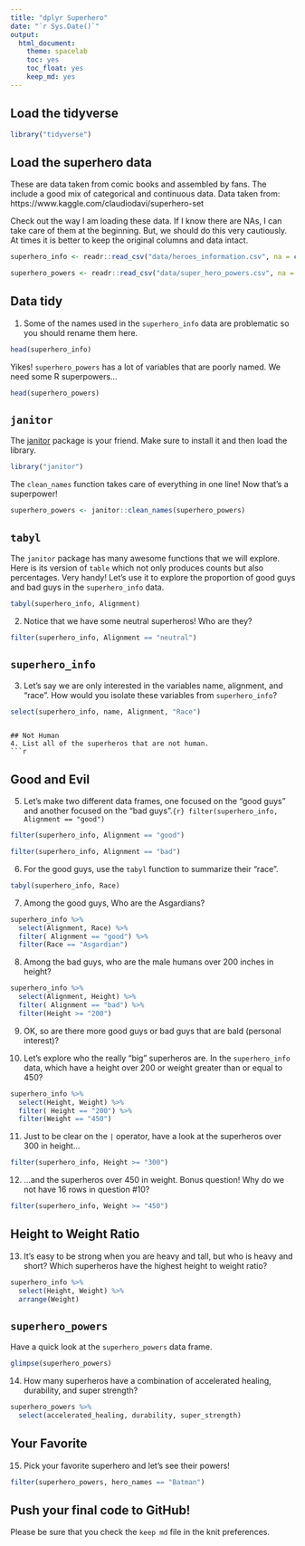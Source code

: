 ```yaml
---
title: "dplyr Superhero"
date: "`r Sys.Date()`"
output:
  html_document: 
    theme: spacelab
    toc: yes
    toc_float: yes
    keep_md: yes
---
```


## Load the tidyverse
```r
library("tidyverse")
```

## Load the superhero data
These are data taken from comic books and assembled by fans. The include a good mix of categorical and continuous data.  Data taken from: https://www.kaggle.com/claudiodavi/superhero-set  

Check out the way I am loading these data. If I know there are NAs, I can take care of them at the beginning. But, we should do this very cautiously. At times it is better to keep the original columns and data intact.  
```r
superhero_info <- readr::read_csv("data/heroes_information.csv", na = c("", "-99", "-"))
```

```r
superhero_powers <- readr::read_csv("data/super_hero_powers.csv", na = c("", "-99", "-"))
```

## Data tidy
1. Some of the names used in the `superhero_info` data are problematic so you should rename them here.  
```r
head(superhero_info)
```

Yikes! `superhero_powers` has a lot of variables that are poorly named. We need some R superpowers...
```r
head(superhero_powers)
```

## `janitor`
The [janitor](https://garthtarr.github.io/meatR/janitor.html) package is your friend. Make sure to install it and then load the library.  
```r
library("janitor")
```

The `clean_names` function takes care of everything in one line! Now that's a superpower!
```r
superhero_powers <- janitor::clean_names(superhero_powers)
```

## `tabyl`
The `janitor` package has many awesome functions that we will explore. Here is its version of `table` which not only produces counts but also percentages. Very handy! Let's use it to explore the proportion of good guys and bad guys in the `superhero_info` data.  

```r
tabyl(superhero_info, Alignment)
```

2. Notice that we have some neutral superheros! Who are they?
```r
filter(superhero_info, Alignment == "neutral")
```

## `superhero_info`
3. Let's say we are only interested in the variables name, alignment, and "race". How would you isolate these variables from `superhero_info`?
```r
select(superhero_info, name, Alignment, "Race")
```
```

## Not Human
4. List all of the superheros that are not human.
```r

```
## Good and Evil
5. Let's make two different data frames, one focused on the "good guys" and another focused on the "bad guys".```{r}
filter(superhero_info, Alignment == "good")
```
```r
filter(superhero_info, Alignment == "good")
```


```r
filter(superhero_info, Alignment == "bad")
```

6. For the good guys, use the `tabyl` function to summarize their "race".
```r
tabyl(superhero_info, Race)
```

7. Among the good guys, Who are the Asgardians?
```r
superhero_info %>%
  select(Alignment, Race) %>%
  filter( Alignment == "good") %>%
  filter(Race == "Asgardian")
```

8. Among the bad guys, who are the male humans over 200 inches in height?
```r
superhero_info %>%
  select(Alignment, Height) %>%
  filter( Alignment == "bad") %>%
  filter(Height >= "200")
```

9. OK, so are there more good guys or bad guys that are bald (personal interest)?

10. Let's explore who the really "big" superheros are. In the `superhero_info` data, which have a height over 200 or weight greater than or equal to 450?
```r
superhero_info %>%
  select(Height, Weight) %>%
  filter( Height == "200") %>%
  filter(Weight == "450") 
```

11. Just to be clear on the `|` operator,  have a look at the superheros over 300 in height...
```r
filter(superhero_info, Height >= "300") 
```

12. ...and the superheros over 450 in weight. Bonus question! Why do we not have 16 rows in question #10?
```r
filter(superhero_info, Weight >= "450")
```

## Height to Weight Ratio
13. It's easy to be strong when you are heavy and tall, but who is heavy and short? Which superheros have the highest height to weight ratio?
```r
superhero_info %>% 
  select(Height, Weight) %>% 
  arrange(Weight)
```

## `superhero_powers`
Have a quick look at the `superhero_powers` data frame.  
```r
glimpse(superhero_powers)
```

14. How many superheros have a combination of accelerated healing, durability, and super strength?
```r
superhero_powers %>% 
  select(accelerated_healing, durability, super_strength)
```

## Your Favorite
15. Pick your favorite superhero and let's see their powers!
```r
filter(superhero_powers, hero_names == "Batman")
```

## Push your final code to GitHub!
Please be sure that you check the `keep md` file in the knit preferences.   